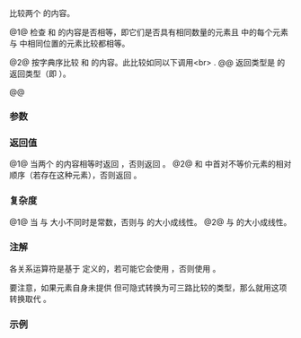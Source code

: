 {{title|1=operator==,&lt;=&gt;{{petty|(std::inplace_vector)}}}}
{{cpp/container/inplace_vector/navbar}}
{{dcl begin}}
{{dcl|num=1|since=c++26|1=
constexpr friend bool operator==( const std::inplace_vector&lt;T, N&gt;&amp; lhs,
                                  const std::inplace_vector&lt;T, N&gt;&amp; rhs );
}}
{{dcl|num=2|since=c++26|1=
constexpr friend synth-three-way-result&lt;T&gt;
    operator&lt;=&gt;( const std::inplace_vector&lt;T, N&gt;&amp; lhs,
                 const std::inplace_vector&lt;T, N&gt;&amp; rhs );
}}
{{dcl end}}

比较两个 {{lc|std::inplace_vector}} 的内容。

@1@ 检查 {{c|lhs}} 和 {{c|rhs}} 的内容是否相等，即它们是否具有相同数量的元素且 {{c|lhs}} 中的每个元素与 {{c|rhs}} 中相同位置的元素比较都相等。

@2@ 按字典序比较 {{c|lhs}} 和 {{c|rhs}} 的内容。此比较如同以下调用&lt;br&gt;
{{c multi|
std::lexicographical_compare_three_way(lhs.begin(), lhs.end(),|
                                       rhs.begin(), rhs.end(), synth-three-way);
}}.
@@ 返回类型是 {{lti|cpp/standard library/synth-three-way}} 的返回类型（即 {{lti|cpp/standard library/synth-three-way|synth-three-way-result}}{{sep}}{{c/core|&lt;T&gt;}}）。

@@ {{cpp/precondition|必须满足以下至少一项条件：
* {{tt|T}} 实现 {{lconcept|three_way_comparable}}。
* 针对（可能 const 限定的）{{tt|T}} 类型的值定义了 {{tt|&amp;lt;}}，并且 {{tt|&amp;lt;}} 是一种全序关系。
{{nbsp|2}}}}

{{cpp/note synthesized compare}}

===参数===
{{par begin}}
{{par|lhs, rhs|要比较内容的 {{lc|std::inplace_vector}}}}
{{par req named|T|EqualityComparable|overloads=1}}
{{par end}}

===返回值===
@1@ 当两个 {{lc|std::inplace_vector}} 的内容相等时返回 {{c|true}}，否则返回 {{c|false}}。
@2@ {{c|lhs}} 和 {{c|rhs}} 中首对不等价元素的相对顺序（若存在这种元素），否则返回 {{c|1=lhs.size() &lt;=&gt; rhs.size()}}。

===复杂度===
@1@ 当 {{c|lhs}} 与 {{c|rhs}} 大小不同时是常数，否则与 {{lc|std::inplace_vector}} 的大小成线性。
@2@ 与 {{lc|std::inplace_vector}} 的大小成线性。

===注解===
各关系运算符是基于 {{lti|cpp/standard library/synth-three-way}} 定义的，若可能它会使用 {{c/core|1=operator&lt;=&gt;}}，否则使用 {{c/core|operator&lt;}}。

要注意，如果元素自身未提供 {{c/core|1=operator&lt;=&gt;}} 但可隐式转换为可三路比较的类型，那么就用这项转换取代 {{c/core|operator&lt;}}。

===示例===
{{example
|code=
#include &lt;inplace_vector&gt;

int main()
{
    constexpr std::inplace_vector&lt;int, 4&gt;
        a{1, 2, 3},
        b{1, 2, 3},
        c{7, 8, 9, 10};

    static_assert
    (""
        "比较相等容器：" &amp;&amp;
        (a != b) == false &amp;&amp;
        (a == b) == true &amp;&amp;
        (a &lt; b) == false &amp;&amp;
        (a &lt;= b) == true &amp;&amp;
        (a &gt; b) == false &amp;&amp;
        (a &gt;= b) == true &amp;&amp;
        (a &lt;=&gt; b) &gt;= 0 &amp;&amp;
        (a &lt;=&gt; b) &lt;= 0 &amp;&amp;
        (a &lt;=&gt; b) == 0 &amp;&amp;

        "比较不相等容器：" &amp;&amp;
        (a != c) == true &amp;&amp;
        (a == c) == false &amp;&amp;
        (a &lt; c) == true &amp;&amp;
        (a &lt;= c) == true &amp;&amp;
        (a &gt; c) == false &amp;&amp;
        (a &gt;= c) == false &amp;&amp;
        (a &lt;=&gt; c) &lt; 0 &amp;&amp;
        (a &lt;=&gt; c) != 0 &amp;&amp;
        (a &lt;=&gt; c) &lt;= 0 &amp;&amp;
    "");
}
}}

{{langlinks|de|en|es|fr|it|ja|pt|ru}}